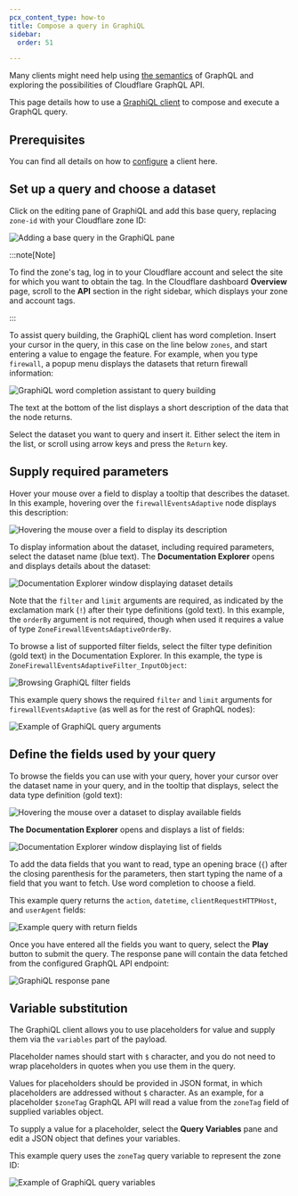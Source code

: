 ```yaml
---
pcx_content_type: how-to
title: Compose a query in GraphiQL
sidebar:
  order: 51

---
```


Many clients might need help using [the semantics][1] of GraphQL and exploring
the possibilities of Cloudflare GraphQL API.

This page details how to use a [GraphiQL client][2] to compose and execute a
GraphQL query.

## Prerequisites

You can find all details on how to [configure][3] a client here.

## Set up a query and choose a dataset

Click on the editing pane of GraphiQL and add this base query, replacing
`zone-id` with your Cloudflare zone ID:

![Adding a base query in the GraphiQL pane][4]

:::note[Note]


To find the zone's tag, log in to your Cloudflare account and select the site for
which you want to obtain the tag. In the Cloudflare dashboard **Overview** page,
scroll to the **API** section in the right sidebar, which displays your zone and
account tags.


:::

To assist query building, the GraphiQL client has word completion. Insert your
cursor in the query, in this case on the line below `zones`, and start entering
a value to engage the feature. For example, when you type `firewall`, a popup
menu displays the datasets that return firewall information:

![GraphiQL word completion assistant to query building][5]

The text at the bottom of the list displays a short description of the data that
the node returns.

Select the dataset you want to query and insert it. Either select the item in the
list, or scroll using arrow keys and press the `Return` key.

## Supply required parameters

Hover your mouse over a field to display a tooltip that describes the dataset.
In this example, hovering over the `firewallEventsAdaptive` node displays this
description:

![Hovering the mouse over a field to display its description][6]

To display information about the dataset, including required parameters, select
the dataset name (blue text). The **Documentation Explorer** opens and displays
details about the dataset:

![Documentation Explorer window displaying dataset details][7]

Note that the `filter` and `limit` arguments are required, as indicated by the
exclamation mark (`!`) after their type definitions (gold text). In this
example, the `orderBy` argument is not required, though when used it requires a
value of type `ZoneFirewallEventsAdaptiveOrderBy`.

To browse a list of supported filter fields, select the filter type definition
(gold text) in the Documentation Explorer. In this example, the type is
`ZoneFirewallEventsAdaptiveFilter_InputObject`:

![Browsing GraphiQL filter fields][8]

This example query shows the required `filter` and `limit` arguments for
`firewallEventsAdaptive` (as well as for the rest of GraphQL nodes):

![Example of GraphiQL query arguments][9]

## Define the fields used by your query

To browse the fields you can use with your query, hover your cursor over the
dataset name in your query, and in the tooltip that displays, select the data
type definition (gold text):

![Hovering the mouse over a dataset to display available fields][10]

**The Documentation Explorer** opens and displays a list of fields:

![Documentation Explorer window displaying list of fields][11]

To add the data fields that you want to read, type an opening brace (`{`) after
the closing parenthesis for the parameters, then start typing the name of a
field that you want to fetch. Use word completion to choose a field.

This example query returns the `action`, `datetime`, `clientRequestHTTPHost`,
and `userAgent` fields:

![Example query with return fields][12]

Once you have entered all the fields you want to query, select the **Play**
button to submit the query. The response pane will contain the data fetched from
the configured GraphQL API endpoint:

![GraphiQL response pane][13]

## Variable substitution

The GraphiQL client allows you to use placeholders for value and supply them via
the `variables` part of the payload.

Placeholder names should start with `$` character, and you do not need to wrap
placeholders in quotes when you use them in the query.

Values for placeholders should be provided in JSON format, in which placeholders
are addressed without `$` character. As an example, for a placeholder `$zoneTag`
GraphQL API will read a value from the `zoneTag` field of supplied variables
object.

To supply a value for a placeholder, select the **Query Variables** pane and edit
a JSON object that defines your variables.

This example query uses the `zoneTag` query variable to represent the zone ID:

![Example of GraphiQL query variables][14]

[1]: /analytics/graphql-api/getting-started/querying-basics/

[2]: https://github.com/graphql/graphiql/tree/main/packages/graphiql#readme

[3]: /analytics/graphql-api/getting-started/authentication/graphql-client-headers/

[4]: ~/assets/images/analytics/graphiql-base-query.png

[5]: ~/assets/images/analytics/graphiql-word-completion.png

[6]: ~/assets/images/analytics/graphiql-set-up-base-query.png

[7]: ~/assets/images/analytics/graphiql-parameters.png

[8]: ~/assets/images/analytics/graphiql-filter-fields.png

[9]: ~/assets/images/analytics/graphiql-filter-values.png

[10]: ~/assets/images/analytics/graphiql-set-up-base-query.png

[11]: ~/assets/images/analytics/graphiql-return-fields.png

[12]: ~/assets/images/analytics/graphiql-query-return-field-values.png

[13]: ~/assets/images/analytics/create-query-fw-data-set-play.png

[14]: ~/assets/images/analytics/graphiql-query-variables.png

